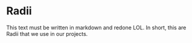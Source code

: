 
<Meta title="Tokes/Radii" />

# Radii

This text must be written in markdown and redone LOL. In short, this are Radii that we use in our projects.
